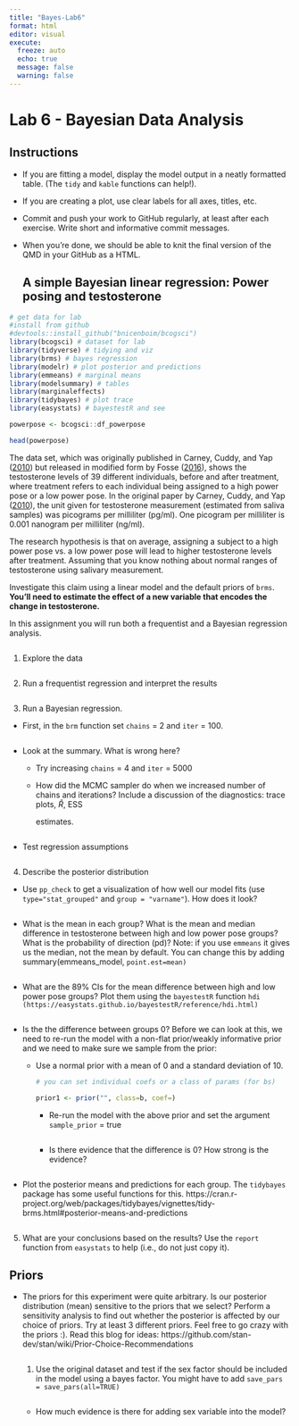 ```yaml
---
title: "Bayes-Lab6"
format: html
editor: visual
execute:
  freeze: auto
  echo: true
  message: false
  warning: false
---
```


# Lab 6 - Bayesian Data Analysis

## Instructions

-   If you are fitting a model, display the model output in a neatly formatted table. (The `tidy` and `kable` functions can help!).

-   If you are creating a plot, use clear labels for all axes, titles, etc.

-   Commit and push your work to GitHub regularly, at least after each exercise. Write short and informative commit messages.

-   When you're done, we should be able to knit the final version of the QMD in your GitHub as a HTML.

    ## A simple Bayesian linear regression: Power posing and testosterone

```r
# get data for lab
#install from github
#devtools::install_github("bnicenboim/bcogsci")
library(bcogsci) # dataset for lab
library(tidyverse) # tidying and viz
library(brms) # bayes regression
library(modelr) # plot posterior and predictions
library(emmeans) # marginal means 
library(modelsummary) # tables
library(marginaleffects) 
library(tidybayes) # plot trace
library(easystats) # bayestestR and see
```

```r

powerpose <- bcogsci::df_powerpose

head(powerpose)
```

The data set, which was originally published in Carney, Cuddy, and Yap ([2010](https://faculty.haas.berkeley.edu/dana_carney/power.poses.PS.2010.pdf)) but released in modified form by Fosse ([2016](https://vasishth.github.io/bayescogsci/book/ch-reg.html#ref-FossePowerPose)), shows the testosterone levels of 39 different individuals, before and after treatment, where treatment refers to each individual being assigned to a high power pose or a low power pose. In the original paper by Carney, Cuddy, and Yap ([2010](https://faculty.haas.berkeley.edu/dana_carney/power.poses.PS.2010.pdf)), the unit given for testosterone measurement (estimated from saliva samples) was picograms per milliliter (pg/ml). One picogram per milliliter is 0.001 nanogram per milliliter (ng/ml).

The research hypothesis is that on average, assigning a subject to a high power pose vs. a low power pose will lead to higher testosterone levels after treatment. Assuming that you know nothing about normal ranges of testosterone using salivary measurement.

Investigate this claim using a linear model and the default priors of `brms`. **You'll need to estimate the effect of a new variable that encodes the change in testosterone.**

In this assignment you will run both a frequentist and a Bayesian regression analysis.

```r


```

1.  Explore the data

```r

```

2.  Run a frequentist regression and interpret the results

```r

```

3.  Run a Bayesian regression.

-   First, in the `brm` function set `chains` = 2 and `iter` = 100.

```r

```

-   Look at the summary. What is wrong here?

    -   Try increasing `chains` = 4 and `iter` = 5000

    -   How did the MCMC sampler do when we increased number of chains and iterations? Include a discussion of the diagnostics: trace plots, $\hat{R}$, ESS

        estimates.

```r
```

-   Test regression assumptions

    ```r


    ```

4.  Describe the posterior distribution

-   Use `pp_check` to get a visualization of how well our model fits (use `type="stat_grouped"` and `group = "varname"`). How does it look?

    ```r

    ```

```{=html}
<!-- -->
```
-   What is the mean in each group? What is the mean and median difference in testosterone between high and low power pose groups? What is the probability of direction (pd)? Note: if you use `emmeans` it gives us the median, not the mean by default. You can change this by adding summary(emmeans_model, `point.est=mean)`

    ```r


    ```

-   What are the 89% CIs for the mean difference between high and low power pose groups? Plot them using the `bayestestR` function `hdi (https://easystats.github.io/bayestestR/reference/hdi.html)`

    ```r


    ```

-   Is the the difference between groups 0? Before we can look at this, we need to re-run the model with a non-flat prior/weakly informative prior and we need to make sure we sample from the prior:

    -   Use a normal prior with a mean of 0 and a standard deviation of 10.

        ```r
        # you can set individual coefs or a class of params (for bs)

        prior1 <- prior("", class=b, coef=)

        ```

        -   Re-run the model with the above prior and set the argument `sample_prior` = true

            ```r


            ```

        -   Is there evidence that the difference is 0? How strong is the evidence?

            ```r

            ```

-   Plot the posterior means and predictions for each group. The `tidybayes` package has some useful functions for this. https://cran.r-project.org/web/packages/tidybayes/vignettes/tidy-brms.html#posterior-means-and-predictions

    ```r

    ```

5.  What are your conclusions based on the results? Use the `report` function from `easystats` to help (i.e., do not just copy it).

## Priors

-   The priors for this experiment were quite arbitrary. Is our posterior distribution (mean) sensitive to the priors that we select? Perform a sensitivity analysis to find out whether the posterior is affected by our choice of priors. Try at least 3 different priors. Feel free to go crazy with the priors :). Read this blog for ideas: https://github.com/stan-dev/stan/wiki/Prior-Choice-Recommendations

    ```r


    ```

    1.  Use the original dataset and test if the sex factor should be included in the model using a bayes factor. You might have to add `save_pars = save_pars(all=TRUE)`

        ```r

        ```

    -   How much evidence is there for adding sex variable into the model?
